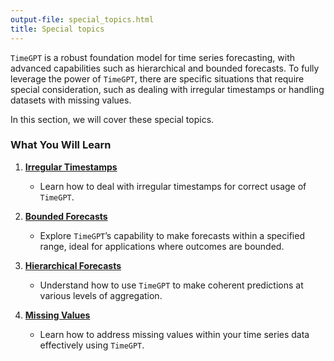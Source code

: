 ```yaml
---
output-file: special_topics.html
title: Special topics
---
```



`TimeGPT` is a robust foundation model for time series forecasting, with
advanced capabilities such as hierarchical and bounded forecasts. To
fully leverage the power of `TimeGPT`, there are specific situations
that require special consideration, such as dealing with irregular
timestamps or handling datasets with missing values.

In this section, we will cover these special topics.

### What You Will Learn

1.  **[Irregular
    Timestamps](https://docs.nixtla.io/docs/tutorials-irregular_timestamps)**

    -   Learn how to deal with irregular timestamps for correct usage of
        `TimeGPT`.

2.  **[Bounded
    Forecasts](https://docs.nixtla.io/docs/tutorials-bounded_forecasts)**

    -   Explore `TimeGPT`’s capability to make forecasts within a
        specified range, ideal for applications where outcomes are
        bounded.

3.  **[Hierarchical
    Forecasts](https://docs.nixtla.io/docs/tutorials-hierarchical_forecasting)**

    -   Understand how to use `TimeGPT` to make coherent predictions at
        various levels of aggregation.

4.  **[Missing
    Values](https://docs.nixtla.io/docs/tutorials-missing_values)**

    -   Learn how to address missing values within your time series data
        effectively using `TimeGPT`.

